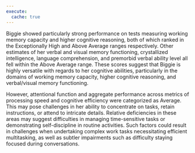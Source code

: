 ```yaml
---
execute:
  cache: true
---
```


<!---
 # General Cognitive Ability 
--->

Biggie showed particularly strong performance on tests measuring working
memory capacity and higher cognitive reasoning, both of which ranked in the
Exceptionally High and Above Average ranges respectively. Other estimates of her
verbal and visual memory functioning, crystallized intelligence, language
comprehension, and premorbid verbal ability level all fell within the Above
Average range. These scores suggest that Biggie is highly versatile with regards to her
cognitive abilities, particularly in the domains of working memory capacity,
higher cognitive reasoning, and verbal/visual memory functioning.

However, attentional function and aggregate performance across metrics of
processing speed and cognitive efficiency were categorized as Average. This may
pose challenges in her ability to concentrate on tasks, retain instructions, or
attend to intricate details. Relative deficiencies in these areas may suggest
difficulties in managing time-sensitive tasks or demonstrating self-discipline
in routine activities. Such factors could result in challenges when undertaking
complex work tasks necessitating efficient multitasking, as well as subtler
impairments such as difficulty staying focused during conversations.

<!-- glue -->
